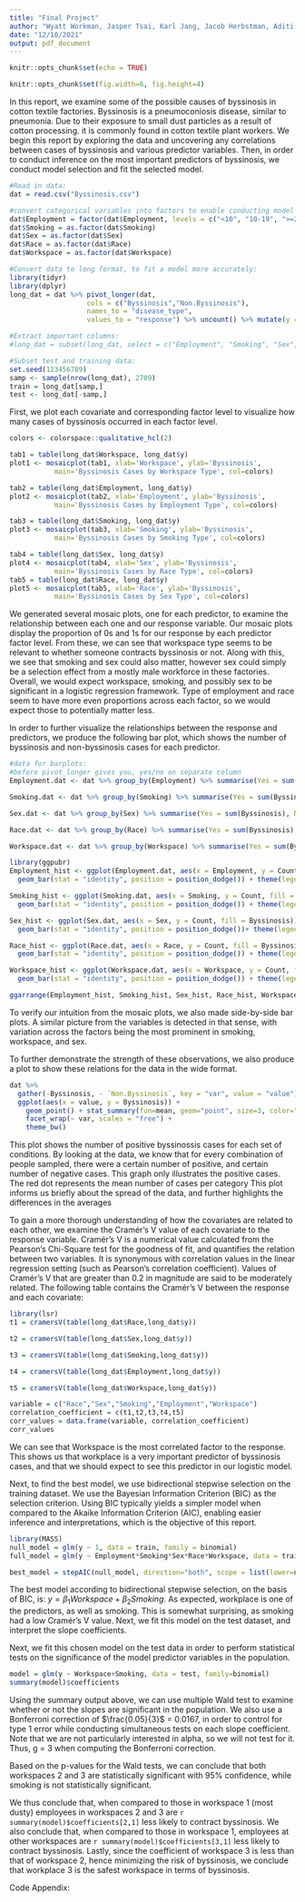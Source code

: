 ---
title: "Final Project"
author: "Wyatt Workman, Jasper Tsai, Karl Jang, Jacob Herbstman, Aditi Goyal"
date: "12/10/2021"
output: pdf_document
---

```{r setup, include=FALSE, warning=FALSE, message=FALSE}
knitr::opts_chunk$set(echo = TRUE)
```

```{r, include=FALSE, warning=FALSE, message=FALSE}
knitr::opts_chunk$set(fig.width=6, fig.height=4) 
```

\newpage
\section{Introduction}
In this report, we examine some of the possible causes of byssinosis in cotton textile factories. Byssinosis is a pneumoconiosis disease, similar to pneumonia. Due to their exposure to small dust particles as a result of cotton processing. it is commonly found in cotton textile plant workers. We begin this report by exploring the data and uncovering any correlations between cases of byssinosis and various predictor variables. Then, in order to conduct inference on the most important predictors of byssinosis, we conduct model selection and fit the selected model.

```{r,echo=FALSE, warning=FALSE, message=FALSE}
#Read in data:
dat = read.csv("Byssinosis.csv")
```


```{r,echo=FALSE, warning=FALSE, message=FALSE}
#convert categorical variables into factors to enable conducting model selection:
dat$Employment = factor(dat$Employment, levels = c("<10", "10-19", ">=20"), ordered = T)
dat$Smoking = as.factor(dat$Smoking)
dat$Sex = as.factor(dat$Sex)
dat$Race = as.factor(dat$Race)
dat$Workspace = as.factor(dat$Workspace)
```


```{r,echo=FALSE, warning=FALSE, message=FALSE}
#Convert data to long format, to fit a model more accurately:
library(tidyr)
library(dplyr)
long_dat = dat %>% pivot_longer(dat, 
                   cols = c("Byssinosis","Non.Byssinosis"),
                   names_to = "disease_type",
                   values_to = "response") %>% uncount() %>% mutate(y = ifelse(disease_type == "Byssinosis", 1, 0)) 
```

```{r,echo=FALSE, warning=FALSE, message=FALSE}
#Extract important columns:
#long_dat = subset(long_dat, select = c("Employment", "Smoking", "Sex", "Race", "Workspace", "y"))

```


```{r,echo=FALSE, warning=FALSE, message=FALSE}
#Subset test and training data:
set.seed(123456789)
samp <- sample(nrow(long_dat), 2709)
train = long_dat[samp,]
test <- long_dat[-samp,]

```

\section{Data Visualization and Exploration}

First, we plot each covariate and corresponding factor level to visualize how many cases of byssinosis occurred in each factor level.

```{r,echo=FALSE, warning=FALSE, message=FALSE}
colors <- colorspace::qualitative_hcl(2)

tab1 = table(long_dat$Workspace, long_dat$y)
plot1 <- mosaicplot(tab1, xlab='Workspace', ylab='Byssinosis',
           main='Byssinosis Cases by Workspace Type', col=colors)

tab2 = table(long_dat$Employment, long_dat$y)
plot2 <- mosaicplot(tab2, xlab='Employment', ylab='Byssinosis',
           main='Byssinosis Cases by Employment Type', col=colors)

tab3 = table(long_dat$Smoking, long_dat$y)
plot3 <- mosaicplot(tab3, xlab='Smoking', ylab='Byssinosis',
           main='Byssinosis Cases by Smoking Type', col=colors)

tab4 = table(long_dat$Sex, long_dat$y)
plot4 <- mosaicplot(tab4, xlab='Sex', ylab='Byssinosis',
           main='Byssinosis Cases by Race Type', col=colors)
tab5 = table(long_dat$Race, long_dat$y)
plot5 <- mosaicplot(tab5, xlab='Race', ylab='Byssinosis',
           main='Byssinosis Cases by Sex Type', col=colors)
```
\newpage
We generated several mosaic plots, one for each predictor, to examine the relationship between each one and our response variable. Our mosaic plots display the proportion of 0s and 1s for our response by each predictor factor level. From these, we can see that workspace type seems to be relevant to whether someone contracts byssinosis or not. Along with this, we see that smoking and sex could also matter, however sex could simply be a selection effect from a mostly male workforce in these factories. Overall, we would expect workspace, smoking, and possibly sex to be significant in a logistic regression framework. Type of employment and race seem to have more even proportions across each factor, so we would expect those to potentially matter less.

In order to further visualize the relationships between the response and predictors, we produce the following bar plot, which shows the number of byssinosis and non-byssinosis cases for each predictor.
```{r, echo=FALSE, warning=FALSE, message=FALSE}
#data for barplots:
#before pivot_longer gives you, yes/no on separate column
Employment.dat <- dat %>% group_by(Employment) %>% summarise(Yes = sum(Byssinosis), No = sum(Non.Byssinosis)) %>% pivot_longer(., -Employment, names_to = "Byssinosis", values_to = "Count")

Smoking.dat <- dat %>% group_by(Smoking) %>% summarise(Yes = sum(Byssinosis), No = sum(Non.Byssinosis)) %>% pivot_longer(., -Smoking, names_to = "Byssinosis", values_to = "Count")

Sex.dat <- dat %>% group_by(Sex) %>% summarise(Yes = sum(Byssinosis), No = sum(Non.Byssinosis)) %>% pivot_longer(., -Sex, names_to = "Byssinosis", values_to = "Count")

Race.dat <- dat %>% group_by(Race) %>% summarise(Yes = sum(Byssinosis), No = sum(Non.Byssinosis)) %>% pivot_longer(., -Race, names_to = "Byssinosis", values_to = "Count")

Workspace.dat <- dat %>% group_by(Workspace) %>% summarise(Yes = sum(Byssinosis), No = sum(Non.Byssinosis)) %>% pivot_longer(., -Workspace, names_to = "Byssinosis", values_to = "Count")
```

```{r, echo=FALSE, warning=FALSE, message=FALSE}
library(ggpubr)
Employment_hist <- ggplot(Employment.dat, aes(x = Employment, y = Count, fill = Byssinosis))+
  geom_bar(stat = "identity", position = position_dodge()) + theme(legend.title = element_blank()) + theme(legend.position = "none")

Smoking_hist <- ggplot(Smoking.dat, aes(x = Smoking, y = Count, fill = Byssinosis))+
  geom_bar(stat = "identity", position = position_dodge()) + theme(legend.title = element_blank()) + theme(legend.position = "none")

Sex_hist <- ggplot(Sex.dat, aes(x = Sex, y = Count, fill = Byssinosis))+
  geom_bar(stat = "identity", position = position_dodge())+ theme(legend.title = element_blank()) + theme(legend.position = "none")

Race_hist <- ggplot(Race.dat, aes(x = Race, y = Count, fill = Byssinosis))+
  geom_bar(stat = "identity", position = position_dodge()) + theme(legend.title = element_blank()) + theme(legend.position = "none")

Workspace_hist <- ggplot(Workspace.dat, aes(x = Workspace, y = Count, fill = Byssinosis))+
  geom_bar(stat = "identity", position = position_dodge()) + theme(legend.title = element_blank()) + theme(legend.position = "none")

ggarrange(Employment_hist, Smoking_hist, Sex_hist, Race_hist, Workspace_hist, ncol=3, nrow=2, common.legend = TRUE, legend="right")
```

To verify our intuition from the mosaic plots, we also made side-by-side bar plots. A similar picture from the variables is detected in that sense, with variation across the factors being the most prominent in smoking, workspace, and sex.

To further demonstrate the strength of these observations, we also produce a plot to show these relations for the data in the wide format.

```{r, echo=FALSE, warning=FALSE, message=FALSE}
dat %>%
  gather(-Byssinosis, - `Non.Byssinosis`, key = "var", value = "value") %>%
  ggplot(aes(x = value, y = Byssinosis)) +
    geom_point() + stat_summary(fun=mean, geom="point", size=3, color="red", fill="red") +
    facet_wrap(~ var, scales = "free") +
    theme_bw()
```

This plot shows the number of positive byssinossis cases for each set of conditions. By looking at the data, we know that for every combination of people sampled, there were a certain number of positive, and certain number of negative cases. This graph only illustrates the positive cases. The red dot represents the mean number of cases per category
This plot informs us briefly about the spread of the data, and further highlights the differences in the averages

To gain a more thorough understanding of how the covariates are related to each other, we examine the Cramér's V value of each covariate to the response variable. Cramér's V is a numerical value calculated from the Pearson's Chi-Square test for the goodness of fit, and quantifies the relation between two variables. It is synonymous with correlation values in the linear regression setting (such as Pearson's correlation coefficient). Values of Cramér's V that are greater than 0.2 in magnitude are said to be moderately related. The following table contains the Cramér's V between the response and each covariate:

```{r,echo=FALSE, warning=FALSE, message=FALSE}
library(lsr)
t1 = cramersV(table(long_dat$Race,long_dat$y))

t2 = cramersV(table(long_dat$Sex,long_dat$y))

t3 = cramersV(table(long_dat$Smoking,long_dat$y))

t4 = cramersV(table(long_dat$Employment,long_dat$y))

t5 = cramersV(table(long_dat$Workspace,long_dat$y))

variable = c("Race","Sex","Smoking","Employment","Workspace")
correlation_coefficient = c(t1,t2,t3,t4,t5)
corr_values = data.frame(variable, correlation_coefficient)
corr_values
```
\newpage
We can see that Workspace is the most correlated factor to the response. This shows us that workplace is a very important predictor of byssinosis cases, and that we should expect to see this predictor in our logistic model.

\section{Model Selection}
Next, to find the best model, we use bidirectional stepwise selection on the training dataset. We use the Bayesian Information Criterion (BIC) as the selection criterion. Using BIC typically yields a simpler model when compared to the Akaike Information Criterion (AIC), enabling easier inference and interpretations, which is the objective of this report.
```{r, echo=FALSE,warning=FALSE, message=FALSE}
library(MASS)
null_model = glm(y ~ 1, data = train, family = binomial)
full_model = glm(y ~ Employment*Smoking*Sex*Race*Workspace, data = train, family = binomial)

best_model = stepAIC(null_model, direction="both", scope = list(lower=null_model, upper = full_model), k = log(2709))
```

The best model according to bidirectional stepwise selection, on the basis of BIC, is: $y = \beta_{1}Workspace + \beta_{2}Smoking$. As expected, workplace is one of the predictors, as well as smoking. This is somewhat surprising, as smoking had a low Cramér's V value. Next, we fit this model on the test dataset, and interpret the slope coefficients.

\newpage
\section{Model Fit and Inference}
Next, we fit this chosen model on the test data in order to perform statistical tests on the significance of the model predictor variables in the population.

```{r,echo=FALSE, warning=FALSE, message=FALSE}
model = glm(y ~ Workspace+Smoking, data = test, family=binomial)
summary(model)$coefficients
```

\section{Conclusions}

Using the summary output above, we can use multiple Wald test to examine whether or not the slopes are significant in the population. We also use a Bonferroni correction of $\frac{0.05}{3}$ = 0.0167, in order to control for type 1 error while conducting simultaneous tests on each slope coefficient. Note that we are not particularly interested in alpha, so we will not test for it. Thus, g = 3 when computing the Bonferroni correction.

Based on the p-values for the Wald tests, we can conclude that both workspaces 2 and 3 are statistically significant with 95% confidence, while smoking is not statistically significant.

We thus conclude that, when compared to those in workspace 1 (most dusty) employees in workspaces 2 and 3 are `r summary(model)$coefficients[2,1]` less likely to contract byssinosis. We also conclude that, when compared to those in workspace 1, employees at other workspaces are `r summary(model)$coefficients[3,1]` less likely to contract byssinosis. Lastly, since the coefficient of workspace 3 is less than that of workspace 2, hence minimizing the risk of byssinosis, we conclude that workplace 3 is the safest workspace in terms of byssinosis.


\newpage
Code Appendix:
```{r ref.label=knitr::all_labels(), echo=TRUE, eval=FALSE, tidy =TRUE}
```




























